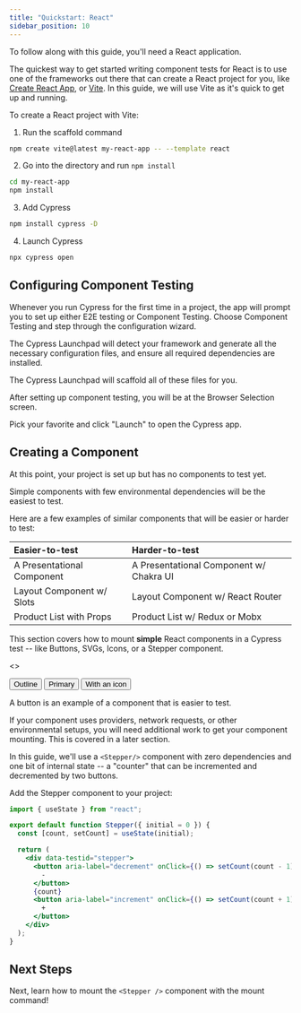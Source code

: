```yaml
---
title: "Quickstart: React"
sidebar_position: 10
---
```


<CtBetaAlert></CtBetaAlert>

To follow along with this guide, you'll need a React application.

The quickest way to get started writing component tests for React is to use one
of the frameworks out there that can create a React project for you, like
[Create React App](https://create-react-app.dev/), or
[Vite](https://vitejs.dev/). In this guide, we will use Vite as it's quick to
get up and running.

To create a React project with Vite:

1. Run the scaffold command

```bash
npm create vite@latest my-react-app -- --template react
```

2. Go into the directory and run `npm install`

```bash
cd my-react-app
npm install
```

<!-- TODO: Show video of terminal running this command -->

3. Add Cypress

```bash
npm install cypress -D
```

4. Launch Cypress

```bash
npx cypress open
```

## Configuring Component Testing

Whenever you run Cypress for the first time in a project, the app will prompt
you to set up either E2E testing or Component Testing. Choose Component Testing
and step through the configuration wizard.

The Cypress Launchpad will detect your framework and generate all the necessary
configuration files, and ensure all required dependencies are installed.

<!-- TODO: while it's nice to have this photo, it'd be even better to have a video! -->

<DocsImage src="/img/component-testing-automatic-configuration.png" />

<p style={{ fontSize: "0.85rem", textAlign: "center" }}>
  The Cypress Launchpad will scaffold all of these files for you.
</p>

After setting up component testing, you will be at the Browser Selection screen.

<!-- TODO: Browser Selection screen with lots of browsers -->

<!-- Extraneous, belongs somewhere else: This page displays all of the browsers on your computer that we support. This generally means you'll see all Chromium-based browsers, Electron, and Firefox that are on your computer.  -->

Pick your favorite and click "Launch" to open the Cypress app.

<!-- Leaving out until we have a spec generator -->

<!-- ### In an empty project

In an empty project, we'll prompt you to use one of our new spec generators to
create a file that matches your project's `specPattern`. -->

<!-- TODO: Video of Generator -->

## Creating a Component

At this point, your project is set up but has no components to test yet.

Simple components with few environmental dependencies will be the easiest to
test.

Here are a few examples of similar components that will be easier or harder to
test:

| Easier-to-test             | Harder-to-test                          |
| :------------------------- | :-------------------------------------- |
| A Presentational Component | A Presentational Component w/ Chakra UI |
| Layout Component w/ Slots  | Layout Component w/ React Router        |
| Product List with Props    | Product List w/ Redux or Mobx           |

This section covers how to mount **simple** React components in a Cypress test
-- like Buttons, SVGs, Icons, or a Stepper component.

<!-- TODO: Switch between variants using a richer experience than just rendering them in a flat list. A tabbed controller? IDK. -->

<>
  <div
    style={{
      display: "flex",
      justifyContent: "space-evenly",
      border: "1px solid #ccc",
      paddingTop: "1.25rem",
    }}
  >
    <button
      style={{
        minWidth: 120,
        border: "1px solid indigo",
        padding: "0.5rem 0.5rem",
        borderRadius: 3,
      }}
    >
      Outline
    </button>
    <button
      style={{
        minWidth: 120,
        background: "indigo",
        color: "white",
        fontWeight: "medium",
        border: "1px solid indigo",
        padding: "0.5rem 0.5rem",
        borderRadius: 3,
      }}
    >
      Primary
    </button>
    <button
      style={{
        color: "indigo",
        minWidth: 120,
        border: "1px solid indigo",
        padding: "0.5rem 0.5rem",
        borderRadius: 3,
      }}
    >
      <icon name="graduation-cap" style={{ margin: "0 0.5rem" }} />
      With an icon
    </button>
  </div>
  <p style={{ fontSize: "0.85rem", textAlign: "center" }}>
    A button is an example of a component that is easier to test.
  </p>
</>

<!-- TODO: Add links for each key word -->

<alert type="info">

If your component uses providers, network requests, or other environmental
setups, you will need additional work to get your component mounting. This is
covered in a later section.

</alert>

In this guide, we'll use a `<Stepper/>` component with zero dependencies and one
bit of internal state -- a "counter" that can be incremented and decremented by
two buttons.

Add the Stepper component to your project:

<Tabs>
<TabItem value="Stepper.jsx" active>

```jsx
import { useState } from "react";

export default function Stepper({ initial = 0 }) {
  const [count, setCount] = useState(initial);

  return (
    <div data-testid="stepper">
      <button aria-label="decrement" onClick={() => setCount(count - 1)}>
        -
      </button>
      {count}
      <button aria-label="increment" onClick={() => setCount(count + 1)}>
        +
      </button>
    </div>
  );
}
```

</TabItem>
</Tabs>

## Next Steps

Next, learn how to mount the `<Stepper />` component with the mount command!
